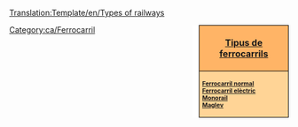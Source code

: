 <noinclude>[[Translation:Template/en/Types of railways]]</noinclude><div style="float:right; padding-left:12px; background:#ffffff;">
<div style="width:150px; border:1px solid #000000; background:#ffb466; padding:5px; -moz-border-radius-topleft:5px; -moz-border-radius-topright:5px; font-size: 12pt;">
<center><strong><font size="3">[[Main/ca/Tipus de ferrocarrils|Tipus de ferrocarrils]]</font></strong></center>
</div>
<div style="width:150px;  border:1px solid black; border-top-width: 0px; background:#ffd496; padding:5px; -moz-border-radius-bottomleft:5px; -moz-border-radius-bottomright:8px; font-size: 8pt;">
<strong>
[[Main/ca/Ferrocarril|Ferrocarril normal]]<br/>
[[Main/ca/Ferrocarril elèctric|Ferrocarril elèctric]]<br/>
[[Main/ca/Monorail|Monorail]]<br/>
[[Main/ca/MagLev|Maglev]]
</strong>
</div>
</div>
<includeonly>[[Category:ca/Ferrocarril]]</includeonly>